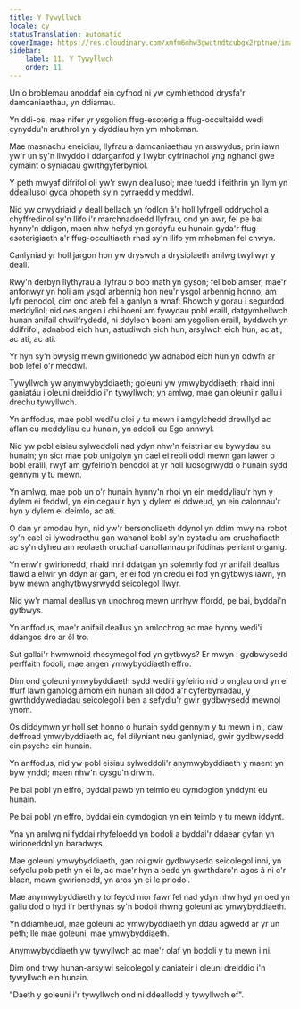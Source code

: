 ```yaml
---
title: Y Tywyllwch
locale: cy
statusTranslation: automatic
coverImage: https://res.cloudinary.com/xmfm6mhw3gwctndtcubgx2rptnae/image/upload/v1741354419/small_cover_la_gran_rebelion_28716e29d2.webp
sidebar:
    label: 11. Y Tywyllwch
    order: 11
---
```

Un o broblemau anoddaf ein cyfnod ni yw cymhlethdod drysfa'r damcaniaethau, yn ddiamau.

Yn ddi-os, mae nifer yr ysgolion ffug-esoterig a ffug-occultaidd wedi cynyddu'n aruthrol yn y dyddiau hyn ym mhobman.

Mae masnachu eneidiau, llyfrau a damcaniaethau yn arswydus; prin iawn yw'r un sy'n llwyddo i ddarganfod y llwybr cyfrinachol yng nghanol gwe cymaint o syniadau gwrthgyferbyniol.

Y peth mwyaf difrifol oll yw'r swyn deallusol; mae tuedd i feithrin yn llym yn ddeallusol gyda phopeth sy'n cyrraedd y meddwl.

Nid yw crwydriaid y deall bellach yn fodlon â'r holl lyfrgell oddrychol a chyffredinol sy'n llifo i'r marchnadoedd llyfrau, ond yn awr, fel pe bai hynny'n ddigon, maen nhw hefyd yn gordyfu eu hunain gyda'r ffug-esoterigiaeth a'r ffug-occultiaeth rhad sy'n llifo ym mhobman fel chwyn.

Canlyniad yr holl jargon hon yw dryswch a drysiolaeth amlwg twyllwyr y deall.

Rwy'n derbyn llythyrau a llyfrau o bob math yn gyson; fel bob amser, mae'r anfonwyr yn holi am ysgol arbennig hon neu'r ysgol arbennig honno, am lyfr penodol, dim ond ateb fel a ganlyn a wnaf: Rhowch y gorau i segurdod meddyliol; nid oes angen i chi boeni am fywydau pobl eraill, datgymhellwch hunan anifail chwilfrydedd, ni ddylech boeni am ysgolion eraill, byddwch yn ddifrifol, adnabod eich hun, astudiwch eich hun, arsylwch eich hun, ac ati, ac ati, ac ati.

Yr hyn sy'n bwysig mewn gwirionedd yw adnabod eich hun yn ddwfn ar bob lefel o'r meddwl.

Tywyllwch yw anymwybyddiaeth; goleuni yw ymwybyddiaeth; rhaid inni ganiatáu i oleuni dreiddio i'n tywyllwch; yn amlwg, mae gan oleuni'r gallu i drechu tywyllwch.

Yn anffodus, mae pobl wedi'u cloi y tu mewn i amgylchedd drewllyd ac aflan eu meddyliau eu hunain, yn addoli eu Ego annwyl.

Nid yw pobl eisiau sylweddoli nad ydyn nhw'n feistri ar eu bywydau eu hunain; yn sicr mae pob unigolyn yn cael ei reoli oddi mewn gan lawer o bobl eraill, rwyf am gyfeirio'n benodol at yr holl luosogrwydd o hunain sydd gennym y tu mewn.

Yn amlwg, mae pob un o'r hunain hynny'n rhoi yn ein meddyliau'r hyn y dylem ei feddwl, yn ein cegau'r hyn y dylem ei ddweud, yn ein calonnau'r hyn y dylem ei deimlo, ac ati.

O dan yr amodau hyn, nid yw'r bersonoliaeth ddynol yn ddim mwy na robot sy'n cael ei lywodraethu gan wahanol bobl sy'n cystadlu am oruchafiaeth ac sy'n dyheu am reolaeth oruchaf canolfannau prifddinas peiriant organig.

Yn enw'r gwirionedd, rhaid inni ddatgan yn solemnly fod yr anifail deallus tlawd a elwir yn ddyn ar gam, er ei fod yn credu ei fod yn gytbwys iawn, yn byw mewn anghytbwysrwydd seicolegol llwyr.

Nid yw'r mamal deallus yn unochrog mewn unrhyw ffordd, pe bai, byddai'n gytbwys.

Yn anffodus, mae'r anifail deallus yn amlochrog ac mae hynny wedi'i ddangos dro ar ôl tro.

Sut gallai'r hwmwnoid rhesymegol fod yn gytbwys? Er mwyn i gydbwysedd perffaith fodoli, mae angen ymwybyddiaeth effro.

Dim ond goleuni ymwybyddiaeth sydd wedi'i gyfeirio nid o onglau ond yn ei ffurf lawn ganolog arnom ein hunain all ddod â'r cyferbyniadau, y gwrthddywediadau seicolegol i ben a sefydlu'r gwir gydbwysedd mewnol ynom.

Os diddymwn yr holl set honno o hunain sydd gennym y tu mewn i ni, daw deffroad ymwybyddiaeth ac, fel dilyniant neu ganlyniad, gwir gydbwysedd ein psyche ein hunain.

Yn anffodus, nid yw pobl eisiau sylweddoli'r anymwybyddiaeth y maent yn byw ynddi; maen nhw'n cysgu'n drwm.

Pe bai pobl yn effro, byddai pawb yn teimlo eu cymdogion ynddynt eu hunain.

Pe bai pobl yn effro, byddai ein cymdogion yn ein teimlo y tu mewn iddynt.

Yna yn amlwg ni fyddai rhyfeloedd yn bodoli a byddai'r ddaear gyfan yn wirioneddol yn baradwys.

Mae goleuni ymwybyddiaeth, gan roi gwir gydbwysedd seicolegol inni, yn sefydlu pob peth yn ei le, ac mae'r hyn a oedd yn gwrthdaro'n agos â ni o'r blaen, mewn gwirionedd, yn aros yn ei le priodol.

Mae anymwybyddiaeth y torfeydd mor fawr fel nad ydyn nhw hyd yn oed yn gallu dod o hyd i'r berthynas sy'n bodoli rhwng goleuni ac ymwybyddiaeth.

Yn ddiamheuol, mae goleuni ac ymwybyddiaeth yn ddau agwedd ar yr un peth; lle mae goleuni, mae ymwybyddiaeth.

Anymwybyddiaeth yw tywyllwch ac mae'r olaf yn bodoli y tu mewn i ni.

Dim ond trwy hunan-arsylwi seicolegol y caniateir i oleuni dreiddio i'n tywyllwch ein hunain.

"Daeth y goleuni i'r tywyllwch ond ni ddeallodd y tywyllwch ef".


